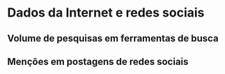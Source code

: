 # Dados da Internet e redes sociais

## Volume de pesquisas em ferramentas de busca

## Menções em postagens de redes sociais